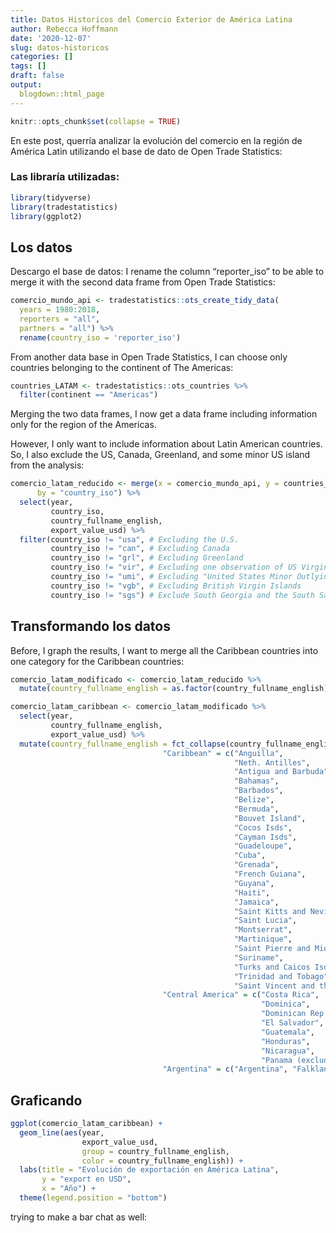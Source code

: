 ```yaml
---
title: Datos Historicos del Comercio Exterior de América Latina
author: Rebecca Hoffmann
date: '2020-12-07'
slug: datos-historicos
categories: []
tags: []
draft: false
output:
  blogdown::html_page
---
```


```r
knitr::opts_chunk$set(collapse = TRUE)
```

En este post, querría analizar la evolución del comercio en la región de América Latin utilizando el base de dato de Open Trade Statistics:

### Las libraría utilizadas:

```r
library(tidyverse)
library(tradestatistics)
library(ggplot2)
```
## Los datos
Descargo el base de datos:
I rename the column "reporter_iso" to be able to merge it with the second data frame from Open Trade Statistics:
```r
comercio_mundo_api <- tradestatistics::ots_create_tidy_data(
  years = 1980:2018, 
  reporters = "all", 
  partners = "all") %>%
  rename(country_iso = 'reporter_iso')
```

From another data base in Open Trade Statistics, I can choose only countries belonging to the continent of The Americas:

```r
countries_LATAM <- tradestatistics::ots_countries %>%
  filter(continent == "Americas") 
```

Merging the two data frames, I now get a data frame including information only for the region of the Americas.

However, I only want to include information about Latin American countries. So, I also exclude the US, Canada, Greenland, and some minor US island from the analysis:

```r
comercio_latam_reducido <- merge(x = comercio_mundo_api, y = countries_LATAM,
      by = "country_iso") %>%
  select(year,
         country_iso,
         country_fullname_english, 
         export_value_usd) %>%
  filter(country_iso != "usa", # Excluding the U.S.
         country_iso != "can", # Excluding Canada
         country_iso != "grl", # Excluding Greenland
         country_iso != "vir", # Excluding one observation of US Virgin Islands
         country_iso != "umi", # Excluding "United States Minor Outlying Islands"
         country_iso != "vgb", # Excluding British Virgin Islands
         country_iso != "sgs") # Exclude South Georgia and the South Sandwich Islands (British territory)

```

## Transformando los datos
Before, I graph the results, I want to merge all the Caribbean countries into one category for the Caribbean countries:

```r

comercio_latam_modificado <- comercio_latam_reducido %>%
  mutate(country_fullname_english = as.factor(country_fullname_english))

comercio_latam_caribbean <- comercio_latam_modificado %>%
  select(year,
         country_fullname_english,
         export_value_usd) %>%
  mutate(country_fullname_english = fct_collapse(country_fullname_english,
                                  "Caribbean" = c("Anguilla", 
                                                  "Neth. Antilles", 
                                                  "Antigua and Barbuda", 
                                                  "Bahamas",
                                                  "Barbados",
                                                  "Belize",
                                                  "Bermuda",
                                                  "Bouvet Island",
                                                  "Cocos Isds",
                                                  "Cayman Isds",
                                                  "Guadeloupe",
                                                  "Cuba",
                                                  "Grenada",
                                                  "French Guiana",
                                                  "Guyana",
                                                  "Haiti",
                                                  "Jamaica",
                                                  "Saint Kitts and Nevis (includes Anguilla until 1981)",
                                                  "Saint Lucia",
                                                  "Montserrat",
                                                  "Martinique",
                                                  "Saint Pierre and Miquelon",
                                                  "Suriname",
                                                  "Turks and Caicos Isds",
                                                  "Trinidad and Tobago",
                                                  "Saint Vincent and the Grenadines"),
                                  "Central America" = c("Costa Rica",
                                                        "Dominica",
                                                        "Dominican Rep.",
                                                        "El Salvador",
                                                        "Guatemala",
                                                        "Honduras",
                                                        "Nicaragua",
                                                        "Panama (excludes Panama Canal Zone until 1978)"),
                                  "Argentina" = c("Argentina", "Falkland Isds (Malvinas)")))

```

## Graficando
```r
ggplot(comercio_latam_caribbean) +
  geom_line(aes(year,
                export_value_usd,
                group = country_fullname_english,
                color = country_fullname_english)) +
  labs(title = "Evolución de exportación en América Latina",
       y = "export en USD",
       x = "Año") +
  theme(legend.position = "bottom")
```

trying to make a bar chat as well:
